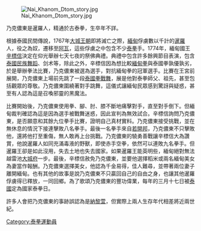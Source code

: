 {{refimprove|time=2017-03-26T14:42:15+00:00}}
{{unreferenced|time=2017-03-26T14:42:15+00:00}}
[[File:Nai_Khanom_Dtom_story.jpg|thumb]]

乃克儂東是暹羅人，精通於古泰拳，生卒年不詳。

根據泰國民間傳說，1767年[[大城王朝|大城王朝]]即將滅亡之際，[[緬甸|緬甸]]俘虜數以千計的[[暹羅|暹羅]]人，役之為奴，遷移至[[阿瓦|阿瓦]]，這些俘虜之中包含不少[[泰拳|泰拳]]手。1774年，緬甸國王[[辛標信|辛標信]]決定在仰光舉辦七天七夜的祭佛典禮。典禮中包含許多餘興節目表演，包含[[泰國民族舞蹈|泰國民族舞蹈]]、剑术等，除此之外，辛標信因為想比較[[緬甸拳|緬甸拳]]與泰國拳孰優孰劣，於是舉辦拳法比賽，乃克儂東被選為選手，對抗緬甸拳的冠軍選手。比賽在王宮前展開，乃克儂東上場前先跳了一段[[泰國拳戰舞|泰國拳戰舞]]，展是他對泰拳師父、祖先，甚至包括觀眾的尊敬。乃克儂東圍繞著對手跳舞，這儀式讓緬甸民眾感到驚訝與疑惑，甚至有人認為這是召喚邪靈的黑魔法。

比賽開始後，乃克儂東使用拳、腳、肘、膝不斷地痛擊對手，直至對手倒下。但緬甸裁判確認為這是因為選手被戰舞迷惑，因此宣判為無效試合。辛標信詢問乃克儂東，是否願意和其餘九位拳手比賽，證明自己真材實料。乃克儂東接受挑戰，並在無休息的情況下接連擊敗八名拳手。最後一名拳手來自[[若開邦|若開邦]]，乃克儂東不只擊敗他，還將他打至重傷，無人敢再上台挑戰。乃克儂東的驍勇善戰讓辛標信大為讚賞，他說暹羅人如同充滿毒液的野獸，即使赤手空拳，依然可以連敗九名拳手。但暹羅王卻是如此沒用，失去土地也失去國家。如果暹羅王能英明些，緬甸絕對無法越雷池[[大城府|大城府]]一步。最後，辛標信赦免乃克儂東，並要他選擇稻米或兩名緬甸美女為妻當作報酬。乃克儂東選擇美女，他認為千金易得，佳人難尋，並帶著兩位妻子離開緬甸。也有其他的故事是說乃克儂東不只贏回自己的自由之身，也讓其他暹羅俘虜得已釋放，一同回鄉。為了歌頌乃克儂東的豐功偉業，每年的三月十七日被[[泰國|泰國]]定為國家泰拳日。

許多人會把乃克儂東的事跡誤認為是[[納黎萱|納黎萱]]，但實際上兩人生存年代相差將近兩世紀。

[[Category:泰拳運動員|Category:泰拳運動員]]